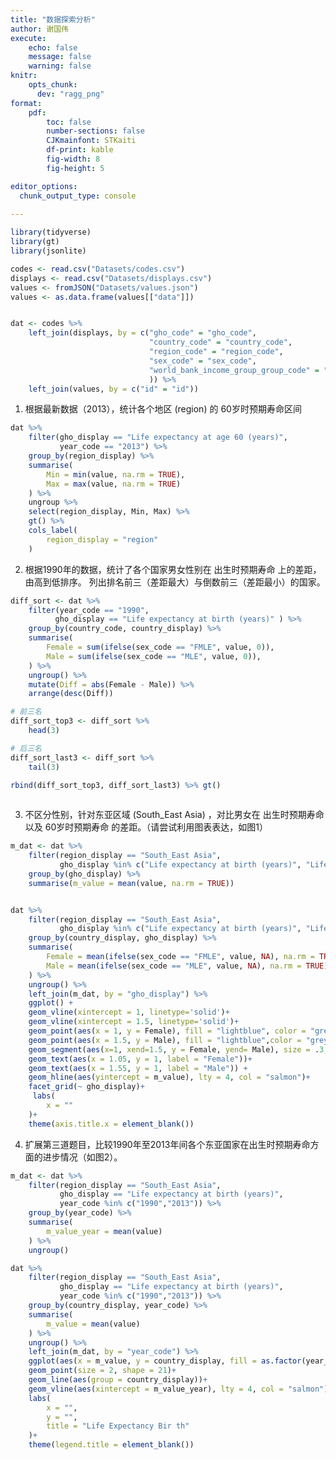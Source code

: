 ```yaml
---
title: "数据探索分析"
author: 谢国伟
execute: 
    echo: false
    message: false
    warning: false
knitr:
    opts_chunk: 
      dev: "ragg_png"
format:
    pdf: 
        toc: false
        number-sections: false
        CJKmainfont: STKaiti
        df-print: kable
        fig-width: 8
        fig-height: 5

editor_options: 
  chunk_output_type: console
 
---
```






```r
library(tidyverse)
library(gt)
library(jsonlite)
```


```r
codes <- read.csv("Datasets/codes.csv")
displays <- read.csv("Datasets/displays.csv")
values <- fromJSON("Datasets/values.json")
values <- as.data.frame(values[["data"]])


dat <- codes %>% 
    left_join(displays, by = c("gho_code" = "gho_code",
                               "country_code" = "country_code",
                               "region_code" = "region_code",
                               "sex_code" = "sex_code",
                               "world_bank_income_group_group_code" = "world_bank_income_group_group_code"
                               )) %>%
    left_join(values, by = c("id" = "id"))
```

1. 根据最新数据（2013），统计各个地区 (region) 的 60岁时预期寿命区间 
```r
dat %>%
    filter(gho_display == "Life expectancy at age 60 (years)",
           year_code == "2013") %>% 
    group_by(region_display) %>% 
    summarise(
        Min = min(value, na.rm = TRUE),
        Max = max(value, na.rm = TRUE)
    ) %>% 
    ungroup %>% 
    select(region_display, Min, Max) %>% 
    gt() %>% 
    cols_label(
        region_display = "region"
    )
```

2. 根据1990年的数据，统计了各个国家男女性别在 出生时预期寿命 上的差距，由高到低排序。
列出排名前三（差距最大）与倒数前三（差距最小）的国家。
```r
diff_sort <- dat %>% 
    filter(year_code == "1990",
          gho_display == "Life expectancy at birth (years)" ) %>% 
    group_by(country_code, country_display) %>% 
    summarise(
        Female = sum(ifelse(sex_code == "FMLE", value, 0)),
        Male = sum(ifelse(sex_code == "MLE", value, 0)),
    ) %>% 
    ungroup() %>% 
    mutate(Diff = abs(Female - Male)) %>% 
    arrange(desc(Diff))

# 前三名
diff_sort_top3 <- diff_sort %>% 
    head(3)

# 后三名
diff_sort_last3 <- diff_sort %>% 
    tail(3)

rbind(diff_sort_top3, diff_sort_last3) %>% gt()
    
```

3. 不区分性别，针对东亚区域 (South_East Asia) ，对比男女在 出生时预期寿命 以及 60岁时预期寿命 的差距。（请尝试利用图表表达，如图1）
```r
m_dat <- dat %>% 
    filter(region_display == "South_East Asia",
           gho_display %in% c("Life expectancy at birth (years)", "Life expectancy at age 60 (years)")) %>% 
    group_by(gho_display) %>% 
    summarise(m_value = mean(value, na.rm = TRUE))


dat %>% 
    filter(region_display == "South_East Asia",
           gho_display %in% c("Life expectancy at birth (years)", "Life expectancy at age 60 (years)")) %>% 
    group_by(country_display, gho_display) %>% 
    summarise(
        Female = mean(ifelse(sex_code == "FMLE", value, NA), na.rm = TRUE),
        Male = mean(ifelse(sex_code == "MLE", value, NA), na.rm = TRUE),
    ) %>% 
    ungroup() %>% 
    left_join(m_dat, by = "gho_display") %>% 
    ggplot() +
    geom_vline(xintercept = 1, linetype='solid')+
    geom_vline(xintercept = 1.5, linetype='solid')+
    geom_point(aes(x = 1, y = Female), fill = "lightblue", color = "grey",size = 2, shape = 21)+
    geom_point(aes(x = 1.5, y = Male), fill = "lightblue",color = "grey",size = 2, shape = 21)+
    geom_segment(aes(x=1, xend=1.5, y = Female, yend= Male), size = .3, color = "grey")+
    geom_text(aes(x = 1.05, y = 1, label = "Female"))+
    geom_text(aes(x = 1.55, y = 1, label = "Male")) +
    geom_hline(aes(yintercept = m_value), lty = 4, col = "salmon")+
    facet_grid(~ gho_display)+
     labs(
        x = ""
    )+
    theme(axis.title.x = element_blank())

```

4. 扩展第三道题目，比较1990年至2013年间各个东亚国家在出生时预期寿命方面的进步情况（如图2）。
```r
m_dat <- dat %>% 
    filter(region_display == "South_East Asia",
           gho_display == "Life expectancy at birth (years)",
           year_code %in% c("1990","2013")) %>% 
    group_by(year_code) %>% 
    summarise(
        m_value_year = mean(value)
    ) %>% 
    ungroup()

dat %>% 
    filter(region_display == "South_East Asia",
           gho_display == "Life expectancy at birth (years)",
           year_code %in% c("1990","2013")) %>% 
    group_by(country_display, year_code) %>% 
    summarise(
        m_value = mean(value)
    ) %>% 
    ungroup() %>%
    left_join(m_dat, by = "year_code") %>% 
    ggplot(aes(x = m_value, y = country_display, fill = as.factor(year_code)))+
    geom_point(size = 2, shape = 21)+
    geom_line(aes(group = country_display))+
    geom_vline(aes(xintercept = m_value_year), lty = 4, col = "salmon")+
    labs(
        x = "",
        y = "",
        title = "Life Expectancy Bir th"
    )+
    theme(legend.title = element_blank())
    


```





